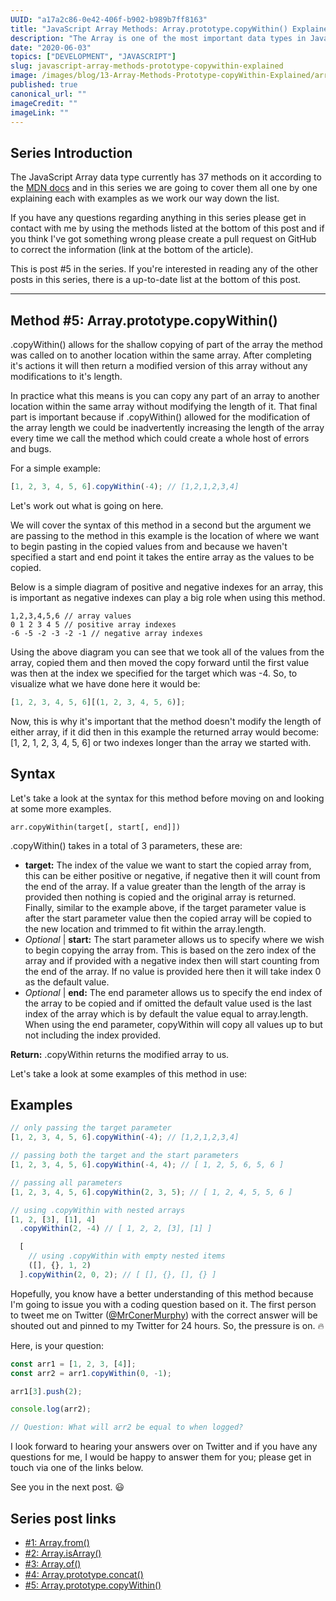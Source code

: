 ```yaml
---
UUID: "a17a2c86-0e42-406f-b902-b989b7ff8163"
title: "JavaScript Array Methods: Array.prototype.copyWithin() Explained"
description: "The Array is one of the most important data types in JavaScript, here is everything you need to know about the Array method Array.prototype.copyWithin()."
date: "2020-06-03"
topics: ["DEVELOPMENT", "JAVASCRIPT"]
slug: javascript-array-methods-prototype-copywithin-explained
image: /images/blog/13-Array-Methods-Prototype-copyWithin-Explained/array-methods-prototype-copywithin-explained.png
published: true
canonical_url: ""
imageCredit: ""
imageLink: ""
---
```


## Series Introduction

The JavaScript Array data type currently has 37 methods on it according to the [MDN docs](https://developer.mozilla.org/en-US/docs/Web/JavaScript/Reference/Global_Objects/Array) and in this series we are going to cover them all one by one explaining each with examples as we work our way down the list.

If you have any questions regarding anything in this series please get in contact with me by using the methods listed at the bottom of this post and if you think I've got something wrong please create a pull request on GitHub to correct the information (link at the bottom of the article).

This is post #5 in the series. If you're interested in reading any of the other posts in this series, there is a up-to-date list at the bottom of this post.

---

## Method #5: Array.prototype.copyWithin()

.copyWithin() allows for the shallow copying of part of the array the method was called on to another location within the same array. After completing it's actions it will then return a modified version of this array without any modifications to it's length.

In practice what this means is you can copy any part of an array to another location within the same array without modifying the length of it. That final part is important because if .copyWithin() allowed for the modification of the array length we could be inadvertently increasing the length of the array every time we call the method which could create a whole host of errors and bugs.

For a simple example:

```jsx
[1, 2, 3, 4, 5, 6].copyWithin(-4); // [1,2,1,2,3,4]
```

Let's work out what is going on here.

We will cover the syntax of this method in a second but the argument we are passing to the method in this example is the location of where we want to begin pasting in the copied values from and because we haven't specified a start and end point it takes the entire array as the values to be copied.

Below is a simple diagram of positive and negative indexes for an array, this is important as negative indexes can play a big role when using this method.

```
1,2,3,4,5,6 // array values
0 1 2 3 4 5 // positive array indexes
-6 -5 -2 -3 -2 -1 // negative array indexes
```

Using the above diagram you can see that we took all of the values from the array, copied them and then moved the copy forward until the first value was then at the index we specified for the target which was -4. So, to visualize what we have done here it would be:

```jsx
[1, 2, 3, 4, 5, 6][(1, 2, 3, 4, 5, 6)];
```

Now, this is why it's important that the method doesn't modify the length of either array, if it did then in this example the returned array would become: [1, 2, 1, 2, 3, 4, 5, 6] or two indexes longer than the array we started with.

## Syntax

Let's take a look at the syntax for this method before moving on and looking at some more examples.

```
arr.copyWithin(target[, start[, end]])
```

.copyWithin() takes in a total of 3 parameters, these are:

- **target:** The index of the value we want to start the copied array from, this can be either positive or negative, if negative then it will count from the end of the array. If a value greater than the length of the array is provided then nothing is copied and the original array is returned. Finally, similar to the example above, if the target parameter value is after the start parameter value then the copied array will be copied to the new location and trimmed to fit within the array.length.
- _Optional_ | **start:** The start parameter allows us to specify where we wish to begin copying the array from. This is based on the zero index of the array and if provided with a negative index then will start counting from the end of the array. If no value is provided here then it will take index 0 as the default value.
- _Optional_ | **end:** The end parameter allows us to specify the end index of the array to be copied and if omitted the default value used is the last index of the array which is by default the value equal to array.length. When using the end parameter, copyWithin will copy all values up to but not including the index provided.

**Return:** .copyWithin returns the modified array to us.

Let's take a look at some examples of this method in use:

## Examples

```jsx
// only passing the target parameter
[1, 2, 3, 4, 5, 6].copyWithin(-4); // [1,2,1,2,3,4]

// passing both the target and the start parameters
[1, 2, 3, 4, 5, 6].copyWithin(-4, 4); // [ 1, 2, 5, 6, 5, 6 ]

// passing all parameters
[1, 2, 3, 4, 5, 6].copyWithin(2, 3, 5); // [ 1, 2, 4, 5, 5, 6 ]

// using .copyWithin with nested arrays
[1, 2, [3], [1], 4]
  .copyWithin(2, -4) // [ 1, 2, 2, [3], [1] ]

  [
    // using .copyWithin with empty nested items
    ([], {}, 1, 2)
  ].copyWithin(2, 0, 2); // [ [], {}, [], {} ]
```

Hopefully, you know have a better understanding of this method because I'm going to issue you with a coding question based on it. The first person to tweet me on Twitter ([@MrConerMurphy](https://twitter.com/MrConerMurphy)) with the correct answer will be shouted out and pinned to my Twitter for 24 hours. So, the pressure is on. 🔥

Here, is your question:

```jsx
const arr1 = [1, 2, 3, [4]];
const arr2 = arr1.copyWithin(0, -1);

arr1[3].push(2);

console.log(arr2);

// Question: What will arr2 be equal to when logged?
```

I look forward to hearing your answers over on Twitter and if you have any questions for me, I would be happy to answer them for you; please get in touch via one of the links below.

See you in the next post. 😃

## Series post links

- [#1: Array.from()](https://conermurphy.com/javascript-array-methods-from-explained)
- [#2: Array.isArray()](https://conermurphy.com/javascript-array-methods-isarray-explained)
- [#3: Array.of()](https://conermurphy.com/javascript-array-methods-of-explained)
- [#4: Array.prototype.concat()](https://conermurphy.com/javascript-array-methods-prototype-concat-explained)
- [#5: Array.prototype.copyWithin()](https://conermurphy.com/javascript-array-methods-prototype-copywithin-explained)
